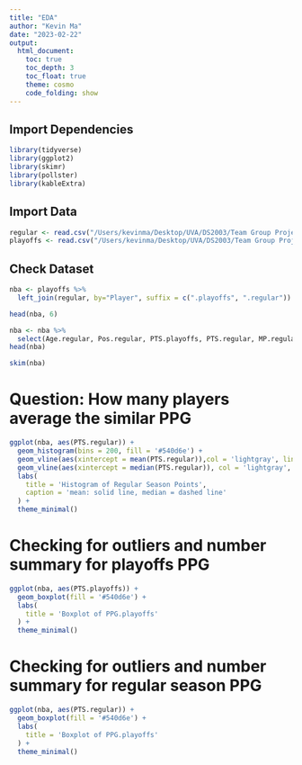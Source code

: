 ```yaml
---
title: "EDA"
author: "Kevin Ma"
date: "2023-02-22"
output: 
  html_document:
    toc: true
    toc_depth: 3
    toc_float: true
    theme: cosmo
    code_folding: show
---
```


## Import Dependencies
```r
library(tidyverse)
library(ggplot2)
library(skimr)
library(pollster)
library(kableExtra)
```

## Import Data
```r
regular <- read.csv("/Users/kevinma/Desktop/UVA/DS2003/Team Group Project/2021-2022 NBA Player Stats - Regular.csv")
playoffs <- read.csv("/Users/kevinma/Desktop/UVA/DS2003/Team Group Project/2021-2022 NBA Player Stats - Playoffs.csv")
```

## Check Dataset
```r
nba <- playoffs %>%
  left_join(regular, by="Player", suffix = c(".playoffs", ".regular"))

head(nba, 6)
```

```r
nba <- nba %>%
  select(Age.regular, Pos.regular, PTS.playoffs, PTS.regular, MP.regular, MP.playoffs)
head(nba)
```

```r
skim(nba)
```

# Question: How many players average the similar PPG
```r
ggplot(nba, aes(PTS.regular)) +
  geom_histogram(bins = 200, fill = '#540d6e') + 
  geom_vline(aes(xintercept = mean(PTS.regular)),col = 'lightgray', linewidth = 1) +
  geom_vline(aes(xintercept = median(PTS.regular)), col = 'lightgray', linetype = 'dashed') +
  labs(
    title = 'Histogram of Regular Season Points',
    caption = 'mean: solid line, median = dashed line'
  ) +
  theme_minimal()
```

# Checking for outliers and number summary for playoffs PPG
```r
ggplot(nba, aes(PTS.playoffs)) +
  geom_boxplot(fill = '#540d6e') + 
  labs(
    title = 'Boxplot of PPG.playoffs'
  ) +
  theme_minimal()
```

# Checking for outliers and number summary for regular season PPG
```r
ggplot(nba, aes(PTS.regular)) +
  geom_boxplot(fill = '#540d6e') + 
  labs(
    title = 'Boxplot of PPG.playoffs'
  ) +
  theme_minimal()
```



